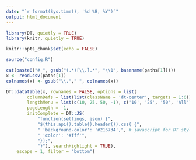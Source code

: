 ```yaml
---
date: "`r format(Sys.time(), '%d %B, %Y')`"
output: html_document
---
```


```r
library(DT, quietly = TRUE)
library(knitr, quietly = TRUE)

knitr::opts_chunk$set(echo = FALSE)

source("config.R")
```

```r
cat(paste0("# ", gsub("(.*)[\\.].*", "\\1", basename(paths[1]))))
x <- read.csv(paths[1])
colnames(x) <- gsub("\\."," ", colnames(x))
```

```r
DT::datatable(x, rownames = FALSE, options = list(
        columnDefs = list(list(className = 'dt-center', targets = 1:6)),
        lengthMenu = list(c(10, 25, 50, -1), c('10', '25', '50', 'All')),
        pageLength = -1,
        initComplete = DT::JS(
            "function(settings, json) {",
            "$(this.api().table().header()).css( {",
            " 'background-color': '#216734',", # javascript for DT style
            " 'color': '#fff'",
            "});",
            "}"), searchHighlight = TRUE),
    escape = 1, filter = "bottom")
```
